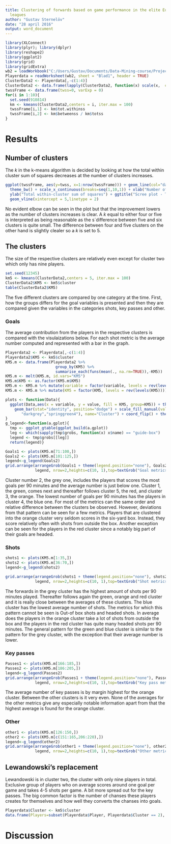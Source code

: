 ```yaml
---
title: Clustering of forwards based on game performance in the elite European football
  leagues
author: "Gustav Sternelöv"
date: "28 april 2016"
output: word_document
---
```

```r
library(XLConnect)
library(plyr); library(dplyr)
library(reshape2)
library(ggplot2)
library(grid)
library(gridExtra)
wb2 = loadWorkbook("C:/Users/Gustav/Documents/Data-Mining-course/Project/ProjectDataNew.xlsx")
Playerdata = readWorksheet(wb2, sheet = "Blad1", header = TRUE)
ClusterData2 <- Playerdata[,-c(1:4)]
ClusterData2 <- data.frame(lapply(ClusterData2, function(x) scale(x,  center = TRUE, scale = TRUE)))
twssFrame <- data.frame(twss=0, varExp = 0)
for(i in 1:10){
  set.seed(910814)
  km <- kmeans(ClusterData2,centers = i, iter.max = 100)
  twssFrame[i,1] <- km$tot.withinss
  twssFrame[i,2] <- km$betweenss / km$totss
}
```


# Results
## Number of clusters 
The *k* in the k-means algorithm is decided by looking at how the total within cluster sum of squares decreases at the number of clusters increases.  

```r
ggplot(twssFrame, aes(y=twss, x=1:nrow(twssFrame))) + geom_line(col="darkorange",size=1.05) + geom_point(col="blue", size=3) +
  theme_bw() + scale_x_continuous(breaks=seq(1,10,1)) + xlab("Number of clusters") + 
  ylab("Total within-cluster sum of squares") + ggtitle("Scree plot - The Elbow method") + 
  geom_vline(xintercept = 5,linetype = 2)
```   

No evident elbow can be seen in the plot but that the improvement lowers as the number of clusters increases is clear. A *k* equal to either four or five is interpreted as being reasonable as the s´difference between five and six clusters is quite small. The difference between four and five clusters on the other hand is slightly clealer so a *k* is set to 5. 

## The clusters
The size of the respective clusters are relatively even except for cluster two which only has nine players.  
```r
set.seed(12345)
km5 <- kmeans(ClusterData2,centers = 5, iter.max = 100)
ClusterData2$KM5 <- km5$cluster
table(ClusterData2$KM5)
```


The five different clusters are compared by one category at the time. First, how the groups differs for the goal variables is presented and then they are compared given the variables in the categories shots, key passes and other. 

### Goals
The average contribution from the players in the respective clusters is compared with the visulaizations below. For each shot metric is the average number computed and represented with a bar in the graph.  
```r
Playerdata2 <- Playerdata[,-c(1:4)]
Playerdata2$KM5 <- km5$cluster
KM5.m <- data.frame(Playerdata2 %>%
                      group_by(KM5) %>%
                      summarise_each(funs(mean(., na.rm=TRUE)),-KM5))
KM5.m <- melt(KM5.m, id.vars="KM5")
KM5.m$KM5 <- as.factor(KM5.m$KM5)
KM5.m <- KM5.m %>% mutate(variable = factor(variable, levels = rev(levels(variable))))
KM5.m <- KM5.m %>% mutate(KM5 = factor(KM5, levels = rev(levels(KM5))))

plots <- function(Data){
  ggplot(Data,aes(x = variable, y = value, fill = KM5, group=KM5)) + theme_bw() + 
    geom_bar(stat="identity", position="dodge") + scale_fill_manual(values=c("indianred","royalblue","darkorange",
       "darkgrey","springgreen4"), name="Cluster") + coord_flip() + theme(legend.position="bottom") + xlab("") +ylab("Average per cluster") + guides(fill = guide_legend(reverse=T))
}
g_legend<-function(a.gplot){
  tmp <- ggplot_gtable(ggplot_build(a.gplot))
  leg <- which(sapply(tmp$grobs, function(x) x$name) == "guide-box")
  legend <- tmp$grobs[[leg]]
  return(legend)}

Goals1 <- plots(KM5.m[71:100,])
Goals2 <- plots(KM5.m[101:125,])
legend<-g_legend(Goals2)
grid.arrange(arrangeGrob(Goals1 + theme(legend.position="none"), Goals2 + theme(legend.position="none"),ncol=2),
             legend, nrow=2,heights=c(10, 1),top=textGrob("Goal metrics",gp=gpar(fontsize=18,font=3)))
```  

Cluster number 2, the grey one, includes the players that scores the most goals per 90 minutes and the average number is just below one. Cluster 1, the green, comes next and thereafter follows cluster 5, the red, and cluster 3, the orange. The lowest number of goals per 90 minutes has the players in cluster 4, the blue one. For most of the metrics can the same order and relative difference between the clusters be observed. However, deviations from that pattern can be seen for a few metrics. Players that are clustered into the orange cluster very seldom scores in the six-yard box. Instead, they score relatively often with shots from outside the box. Another exception can be seen for the players in the red cluster since a notably big part of their goals are headed.   


### Shots
  
```r
shots1 <- plots(KM5.m[1:35,])
shots2 <- plots(KM5.m[36:70,])
legend<-g_legend(shots2)

grid.arrange(arrangeGrob(shots1 + theme(legend.position="none"), shots2 + theme(legend.position="none"),ncol=2),
             legend, nrow=2,heights=c(10, 1),top=textGrob("Shot metrics",gp=gpar(fontsize=18,font=3)))
```

The forwards in the grey cluster has the highest amount of shots per 90 minutes played. Thereafter follows again the green, orange and red cluster and it is really close between the averages of these clusters. The blue cluster has the lowest average number of shots. The metrics for which this pattern cannot be seen is Out-of box shots and headed shots. In average does the players in the orange cluster take a lot of shots from outside the box and the players in the red cluster has quite many headed shots per 90 minutes. The general pattern for the green and blue cluster is similar to the pattern for the grey cluster, with the exception that their average number is lower.  


### Key passes

```r
Passes1 <- plots(KM5.m[166:185,])
Passes2 <- plots(KM5.m[186:205,])
legend<-g_legend(Passes2)
grid.arrange(arrangeGrob(Passes1 + theme(legend.position="none"), Passes2 + theme(legend.position="none"),ncol=2),
             legend, nrow=2,heights=c(10, 1),top=textGrob("Key pass metrics",gp=gpar(fontsize=18,font=3)))
```  
The average number of key passes is by margin highest for the orange cluster. Between the other clusters is it very even. None of the averages for the other metrics give any especially notable information apart from that the highest average is found for the orange cluster. 


### Other

```r
other1 <- plots(KM5.m[126:150,])
other2 <- plots(KM5.m[c(151:165,206:220),])
legend<-g_legend(other2)
grid.arrange(arrangeGrob(other1 + theme(legend.position="none"), other2 + theme(legend.position="none"),ncol=2),
             legend, nrow=2,heights=c(10, 1),top=textGrob("Other metrics",gp=gpar(fontsize=18,font=3)))

```


## Lewandowski's replacement

Lewandowski is in cluster two, the cluster with only nine players in total. Exclusive group of players who on average scores around one goal per game and takes 4-5 shots per game. 
A bit more spread out for the key passes. The big common factor is the number of chanses these players creates for themselves and how well they converts the chanses into goals.  

```r
Playerdata$Cluster <- km5$cluster
data.frame(Players=subset(Playerdata$Player, Playerdata$Cluster == 2), Goals90=subset(Playerdata$Goals, Playerdata$Cluster == 2), Shots90=subset(Playerdata$Shots, Playerdata$Cluster == 2), KeyPasses90=subset(Playerdata$Total.key.passes, Playerdata$Cluster == 2))

```


# Discussion

